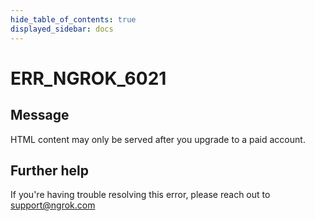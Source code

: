 ```yaml
---
hide_table_of_contents: true
displayed_sidebar: docs
---
```



# ERR_NGROK_6021

## Message

HTML content may only be served after you upgrade to a paid account.

<ErrorDetails error="err_ngrok_6021" />

## Further help

If you're having trouble resolving this error, please reach out to [support@ngrok.com](mailto:support@ngrok.com?subject=Help%20with%20ERR_NGROK_6021)
